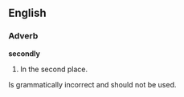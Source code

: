 ==English==

===Adverb===

'''secondly'''

#In the second place.

Is grammatically incorrect and should not be used.